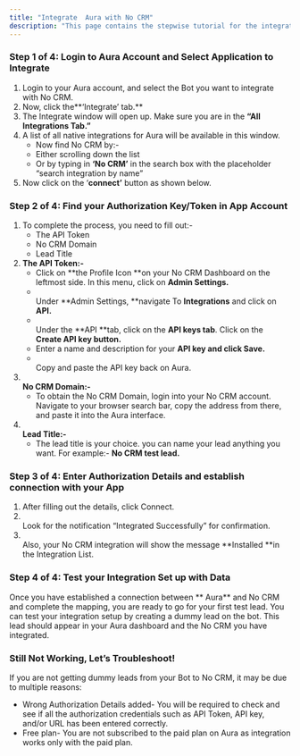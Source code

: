 ```yaml
---
title: "Integrate  Aura with No CRM"
description: "This page contains the stepwise tutorial for the integration with  Aura"
---
```


### **Step 1 of 4: Login to  Aura Account and Select Application to Integrate**

1. Login to your  Aura account, and select the Bot you want to integrate with No CRM.
2. Now, click the**‘Integrate’ tab.** 
3. The Integrate window will open up. Make sure you are in the **“All Integrations Tab.”**
4. A list of all native integrations for  Aura will be available in this window.
   - Now find No CRM by:-
   - Either scrolling down the list
   - Or by typing in **‘**No CRM**’** in the search box with the placeholder “search integration by name”
5. Now click on the ‘**connect’** button as shown below.

### **Step 2 of 4: Find your Authorization Key/Token in App Account**

1. To complete the process, you need to fill out:-
   - The API Token
   - No CRM Domain
   - Lead Title
2. **The API Token:-**
   - Click on **the Profile Icon **on your No CRM Dashboard on the leftmost side. In this menu, click on **Admin Settings.**
   - \
     Under **Admin Settings, **navigate To **Integrations** and click on **API.**
   - \
     Under the **API **tab, click on the **API keys tab**. Click on the **Create API key **button**.**
   - Enter a name and description for your **API key and click Save.**
   - \
     Copy and paste the API key back on  Aura.
3. **\
   No CRM Domain:-**
   - To obtain the No CRM Domain, login into your No CRM account. Navigate to your browser search bar, copy the address from there, and paste it into the  Aura interface.
4. **\
   Lead Title:-**
   - The lead title is your choice. you can name your lead anything you want. For example:- **No CRM test lead.**

### **Step 3 of 4: Enter Authorization Details and establish connection with your App**

1. After filling out the details, click Connect.
2. \
   Look for the notification “Integrated Successfully” for confirmation.
3. \
   Also, your No CRM integration will show the message **Installed **in the Integration List.

### **Step 4 of 4: Test your Integration Set up with Data**

Once you have established a connection between ** Aura** and No CRM and complete the mapping, you are ready to go for your first test lead. You can test your integration setup by creating a dummy lead on the bot. This lead should appear in your  Aura dashboard and the No CRM you have integrated.

### **Still Not Working, Let’s Troubleshoot\!**

If you are not getting dummy leads from your Bot to No CRM, it may be due to multiple reasons:

- Wrong Authorization Details added- You will be required to check and see if all the authorization credentials such as API Token, API key, and/or URL has been entered correctly.
- Free plan- You are not subscribed to the paid plan on  Aura as integration works only with the paid plan.

 